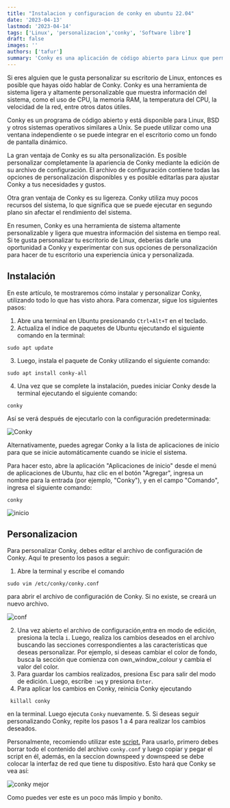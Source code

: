 ```yaml
---
title: "Instalacion y configuracion de conky en ubuntu 22.04"
date: '2023-04-13'
lastmod: '2023-04-14'
tags: ['Linux', 'personalizacion','conky', 'Software libre']
draft: false
images: ''
authors: ['tafur']
summary: 'Conky es una aplicación de código abierto para Linux que permite personalizar la apariencia y mostrar información en tiempo real del sistema de manera ligera y eficiente. Es altamente configurable y puede integrarse en el escritorio.'
---
```


Si eres alguien que le gusta personalizar su escritorio de Linux, entonces es posible que hayas oído hablar de Conky. Conky es una herramienta de sistema ligera y altamente personalizable que muestra información del sistema, como el uso de CPU, la memoria RAM, la temperatura del CPU, la velocidad de la red, entre otros datos útiles.

Conky es un programa de código abierto y está disponible para Linux, BSD y otros sistemas operativos similares a Unix. Se puede utilizar como una ventana independiente o se puede integrar en el escritorio como un fondo de pantalla dinámico.

La gran ventaja de Conky es su alta personalización. Es posible personalizar completamente la apariencia de Conky mediante la edición de su archivo de configuración. El archivo de configuración contiene todas las opciones de personalización disponibles y es posible editarlas para ajustar Conky a tus necesidades y gustos.

Otra gran ventaja de Conky es su ligereza. Conky utiliza muy pocos recursos del sistema, lo que significa que se puede ejecutar en segundo plano sin afectar el rendimiento del sistema.

En resumen, Conky es una herramienta de sistema altamente personalizable y ligera que muestra información del sistema en tiempo real. Si te gusta personalizar tu escritorio de Linux, deberías darle una oportunidad a Conky y experimentar con sus opciones de personalización para hacer de tu escritorio una experiencia única y personalizada.

## Instalación

En este artículo, te mostraremos cómo instalar y personalizar Conky, utilizando todo lo que has visto ahora. Para comenzar, sigue los siguientes pasos:

1. Abre una terminal en Ubuntu presionando `Ctrl+Alt+T` en el teclado.
2. Actualiza el índice de paquetes de Ubuntu ejecutando el siguiente comando en la terminal:

```
sudo apt update
```
3. Luego, instala el paquete de Conky utilizando el siguiente comando:

```
sudo apt install conky-all
```
4. Una vez que se complete la instalación, puedes iniciar Conky desde la terminal ejecutando el siguiente comando:
```
conky
```

Así se verá después de ejecutarlo con la configuración predeterminada:

![Conky](https://drive.google.com/uc?export=view&id=1ccb7YkZNXIv5Cejy1r9TYJZHCcftXwHH)

Alternativamente, puedes agregar Conky a la lista de aplicaciones de inicio para que se inicie automáticamente cuando se inicie el sistema.

Para hacer esto, abre la aplicación "Aplicaciones de inicio" desde el menú de aplicaciones de Ubuntu, haz clic en el botón "Agregar", ingresa un nombre para la entrada (por ejemplo, "Conky"), y en el campo "Comando", ingresa el siguiente comando:
```
conky
```
![inicio](https://drive.google.com/uc?export=view&id=1E89q5mfDGB0IWMY1zIVDE4ge8NPp5DZf)

## Personalizacion

Para personalizar Conky, debes editar el archivo de configuración de Conky. Aquí te presento los pasos a seguir:

1. Abre la terminal y escribe el comando 
```
sudo vim /etc/conky/conky.conf 
```

para abrir el archivo de configuración de Conky. Si no existe, se creará un nuevo archivo.

![conf](https://drive.google.com/uc?export=view&id=1F0paLEYM6bpO6dntBNUxc9jw49wGVIFb)

2. Una vez abierto el archivo de configuración,entra en modo de edición, presiona la tecla `i`. Luego, realiza los cambios deseados en el archivo buscando las secciones correspondientes a las características que deseas personalizar. Por ejemplo, si deseas cambiar el color de fondo, busca la sección que comienza con own_window_colour y cambia el valor del color.
3. Para guardar los cambios realizados, presiona Esc para salir del modo de edición. Luego, escribe `:wq` y presiona `Enter`.
4. Para aplicar los cambios en Conky, reinicia Conky ejecutando
```
 killall conky
 ```
en la terminal. Luego ejecuta `Conky` nuevamente.
5. Si deseas seguir personalizando Conky, repite los pasos 1 a 4 para realizar los cambios deseados.

Personalmente, recomiendo utilizar este [script.](https://drive.google.com/file/d/1LSddh0XbIrrXdHprFbztC_6sAYvWsPW-/view?usp=share_link)  Para usarlo, primero debes borrar todo el contenido del archivo `conky.conf` y luego copiar y pegar el script en él, además, en la seccion downspeed y downspeed se debe colocar la interfaz de red que tiene tu dispositivo. Esto hará que Conky se vea así:

![conky mejor](https://drive.google.com/uc?export=view&id=1f1RnRqkrjGQ--d4WF-kXlVytJzTeWGiv)

Como puedes ver este es un poco más limpio y bonito.
